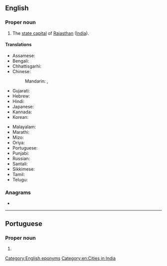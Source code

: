 ==English==
{{wikipedia}}

===Proper noun===
{{en-proper noun}}

# The [[state capital]] of [[Rajasthan]] ([[India]]).

====Translations====
{{trans-top|capital of Rajasthan, India}}
* Assamese: {{t-needed|as}}
* Bengali: {{t|bn|জয়পুর|sc=Beng}}
* Chhattisgarhi: {{t-needed|hne}}
* Chinese:
*: Mandarin: {{t|cmn|齋浦爾|sc=Hani}}, {{t|cmn|斋浦尔|tr=Zhāipǔ'ěr|sc=Hani}}
* Gujarati: {{t|gu|જયપુર|sc=Gujr}}
* Hebrew: {{t|he|ג'איפור}}
* Hindi: {{t+|hi|जयपुर|tr=jaypur}}
* Japanese: {{t|ja|ジャイプル|tr=Jaipuru}}
* Kannada: {{t-needed|kn}}
* Korean: {{t|ko|^자이푸르}}
{{trans-mid}}
* Malayalam: {{t|ml|ജയ്‌പൂർ|sc=Mlym}}
* Marathi: {{t|mr|जयपूर|sc=Deva}}
* Mizo: {{t-needed|lus}}
* Oriya: {{t+|or|ଜୟପୁର|sc=Orya}}
* Portuguese: {{t|pt|Jaipur|f}}
* Punjabi: {{t+|pa|ਜੈਪੁਰ|m|sc=Guru}}
* Russian: {{t|ru|Джайпу́р|m}}
* Santali: {{t-needed|sat}}
* Sikkimese: {{t-needed|sip}}
* Tamil: {{t|ta|செய்ப்பூர்|sc=Taml}}
* Telugu: {{t|te|జైపూర్|sc=Telu}}
{{trans-bottom}}

===Anagrams===
* {{anagrams|en|a=aijpru|pujari}}

[[Category:English eponyms]]
[[Category:en:Cities in India]]

----

==Portuguese==

===Proper noun===
{{pt-proper noun|f}}

# {{place|pt|city/state capital|s/Rajasthan|c/India|t1=Jaipur}}